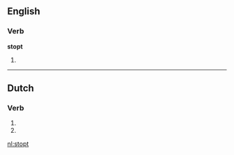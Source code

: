 ==English==

===Verb===
'''stopt'''

# {{obsolete spelling of|[[stopped]]}}

----

==Dutch==

===Verb===
{{infl|nl}}

# {{nl-verb-form|p=23|n=sg|t=pres|m=ind|stoppen}}
# {{nl-verb-form|n=pl|m=imp|stoppen}}

[[nl:stopt]]